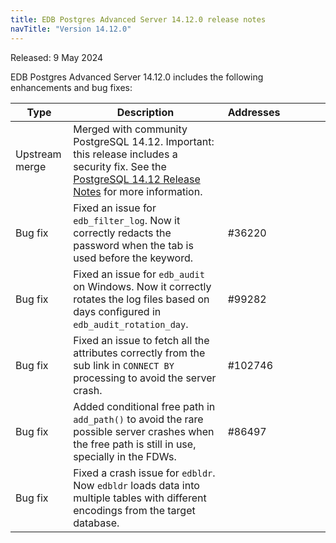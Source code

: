 ```yaml
---
title: EDB Postgres Advanced Server 14.12.0 release notes
navTitle: "Version 14.12.0"
---
```


Released: 9 May 2024

EDB Postgres Advanced Server 14.12.0 includes the following enhancements and bug fixes:

| Type           | Description                                                                                                                                                                                                      | Addresses&nbsp;&nbsp;&nbsp;&nbsp;&nbsp;&nbsp;&nbsp;&nbsp;&nbsp;&nbsp;&nbsp;&nbsp;&nbsp;&nbsp;&nbsp; |
|----------------|------------------------------------------------------------------------------------------------------------------------------------------------------------------------------------------------------------------|-----------------------------------------------------------------------------------------------------|
| Upstream merge | Merged with community PostgreSQL 14.12. Important: this release includes a security fix. See the [PostgreSQL 14.12 Release Notes](https://www.postgresql.org/docs/release/14.12/) for more information. |  |
| Bug&nbsp;fix   | Fixed an issue for `edb_filter_log`. Now it correctly redacts the password when the tab is used before the keyword.                                                                                              | #36220                                                                                              |
| Bug&nbsp;fix   | Fixed an issue for `edb_audit` on Windows. Now it correctly rotates the log files based on days configured in `edb_audit_rotation_day`.                                                                          | #99282                                                                                              |
| Bug&nbsp;fix   | Fixed an issue to fetch all the attributes correctly from the sub link in `CONNECT BY` processing to avoid the server crash.                                                                                     | #102746                                                                                             |
| Bug&nbsp;fix   | Added conditional free path in `add_path()` to avoid the rare possible server crashes when the free path is still in use, specially in the FDWs.                                                                 | #86497                                                                                              |
| Bug&nbsp;fix   | Fixed a crash issue for `edbldr`. Now `edbldr` loads data into multiple tables with different encodings from the target database.                                                                                |                                                                                                     |